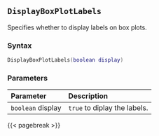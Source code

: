 ## `DisplayBoxPlotLabels`

Specifies whether to display labels on box plots.

### Syntax {-}

``` .lua
DisplayBoxPlotLabels(boolean display)
```


### Parameters {-}

**Parameter** | **Description**
| :-- | :-- |
|`boolean` display | `true` to diplay the labels. |


{{< pagebreak >}}